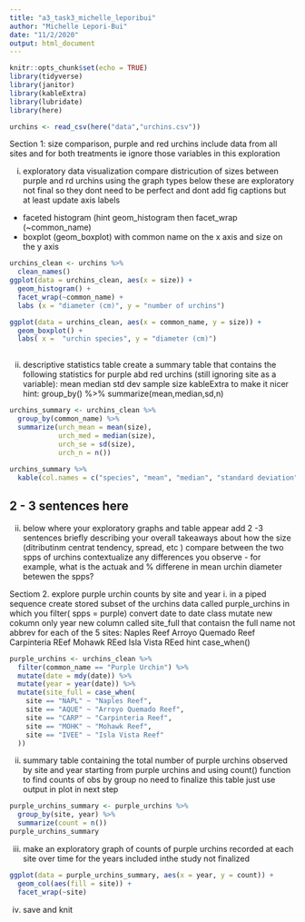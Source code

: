 ```yaml
---
title: "a3_task3_michelle_leporibui"
author: "Michelle Lepori-Bui"
date: "11/2/2020"
output: html_document
---
```


```r
knitr::opts_chunk$set(echo = TRUE)
library(tidyverse)
library(janitor)
library(kableExtra)
library(lubridate)
library(here)
```
```r
urchins <- read_csv(here("data","urchins.csv"))
```

Section 1: size comparison, purple and red urchins
include data from all sites and for both treatments
ie ignore those variables in this exploration

i. exploratory data visualization
compare districution of sizes between purple and rd urchins using the graph types below 
these are exploratory not final so they dont need to be perfect and dont add fig captions but at least update axis labels
- faceted histogram (hint geom_histogram then facet_wrap (~common_name)
- boxplot (geom_boxplot) with common name on the x axis and size on the y axis

```r
urchins_clean <- urchins %>% 
  clean_names()
ggplot(data = urchins_clean, aes(x = size)) +
  geom_histogram() +
  facet_wrap(~common_name) +
  labs (x = "diameter (cm)", y = "number of urchins")

ggplot(data = urchins_clean, aes(x = common_name, y = size)) +
  geom_boxplot() +
  labs( x =  "urchin species", y = "diameter (cm)")
  
```


ii. descriptive statistics table
create a summary table that contains the following statistics for purple abd red urchins (still ignoring site as a variable): 
mean
median
std dev
sample size
kableExtra to make it nicer 
hint: group_by() %>% summarize(mean,median,sd,n)

```r
urchins_summary <- urchins_clean %>% 
  group_by(common_name) %>% 
  summarize(urch_mean = mean(size),
            urch_med = median(size),
            urch_se = sd(size),
            urch_n = n())
  
urchins_summary %>% 
  kable(col.names = c("species", "mean", "median", "standard deviation", "sample size"))
```

## 2 - 3 sentences here

ii. below where your exploratory graphs and table appear add 2 -3  sentences briefly describing your overall takeaways about how the size (ditributinm centrat tendency, spread, etc ) compare between the two spps of urchins 
contextualize any differences you observe - for example, what is the actuak and % differene in mean urchin diameter betewen the spps?

Sectiom 2. explore purple urchin counts by site and year
i. in a piped sequence create stored subset of the urchins data called purple_urchins in which you
filter( spps = purple)
convert date to date class
mutate new cokumn only year
new column called site_full that contaisn the full name not abbrev for each of the 5 sites:
Naples Reef
Arroyo Quemado Reef
Carpinteria REef
Mohawk REed
Isla Vista REed
hint case_when()

```r
purple_urchins <- urchins_clean %>% 
  filter(common_name == "Purple Urchin") %>% 
  mutate(date = mdy(date)) %>% 
  mutate(year = year(date)) %>% 
  mutate(site_full = case_when(
    site == "NAPL" ~ "Naples Reef",
    site == "AQUE" ~ "Arroyo Quemado Reef",
    site == "CARP" ~ "Carpinteria Reef",
    site == "MOHK" ~ "Mohawk Reef",
    site == "IVEE" ~ "Isla Vista Reef"
  ))
```


ii. summary table containing the total number of purple urchins observed by site and year 
starting from purple urchins and using count() function to find counts of obs by group
no need to finalize this table just use output in plot in next step

```r
purple_urchins_summary <- purple_urchins %>% 
  group_by(site, year) %>% 
  summarize(count = n()) 
purple_urchins_summary
```


iii. make an exploratory graph of counts of purple urchins recorded at each site over time for the years included inthe study not finalized

```r
ggplot(data = purple_urchins_summary, aes(x = year, y = count)) +
  geom_col(aes(fill = site)) +
  facet_wrap(~site)
```


iv. save and knit














